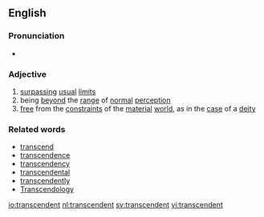 ==English==
===Pronunciation===
* {{IPA|/tɹænˈsɛndɛnt/}}

===Adjective===
{{en-adj-more}}

# [[surpass]]ing [[usual]] [[limit]]s
# being [[beyond]] the [[range]] of [[normal]] [[perception]]
# [[free]] from the [[constraint]]s of the [[material]] [[world]], as in the [[case]] of a [[deity]]

===Related words===
* [[transcend]]
* [[transcendence]]
* [[transcendency]]
* [[transcendental]]
* [[transcendently]]
* [[Transcendology]]

[[io:transcendent]]
[[nl:transcendent]]
[[sv:transcendent]]
[[vi:transcendent]]